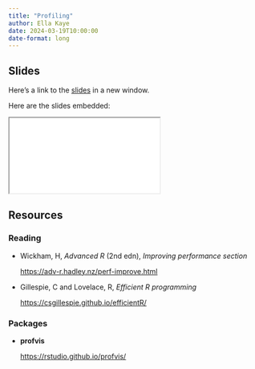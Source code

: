 ```yaml
---
title: "Profiling"
author: Ella Kaye
date: 2024-03-19T10:00:00
date-format: long
---
```


## Slides

Here's a link to the [slides](/slides/06-profiling/index.qmd){target="_blank"} in a new window. 

Here are the slides embedded:

<iframe class="slide-deck ar3x2" src="/slides/06-profiling/index.html" title="06-profiling slides">
</iframe>

## Resources

### Reading

- Wickham, H, _Advanced R_ (2nd edn), _Improving performance section_ 

  <https://adv-r.hadley.nz/perf-improve.html>

- Gillespie, C and Lovelace, R, _Efficient R programming_
 
  <https://csgillespie.github.io/efficientR/>


### Packages

- **profvis**

  <https://rstudio.github.io/profvis/>
